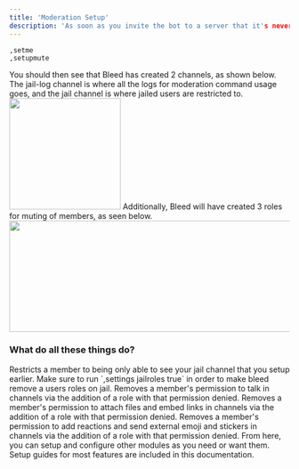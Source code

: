 ```yaml
---
title: 'Moderation Setup'
description: 'As soon as you invite the bot to a server that it's never been in before, you'll want to set up moderation commands and moderation logs with the commands below.'
---
```


```
,setme
,setupmute
```
You should then see that Bleed has created 2 channels, as shown below. The jail-log channel is where all the logs for moderation command usage goes, and the jail channel is where jailed users are restricted to. 
<img height="200" width="200" src="https://cdn.discordapp.com/attachments/1176141361678913577/1259939424612122674/image.png?ex=668d8187&is=668c3007&hm=5c5d437a917d3f939e3d92f6feb8634f66efd027106d63412e9ce0cb71989347" />
Additionally, Bleed will have created 3 roles for muting of members, as seen below.
<img height="200" width="600" src="https://cdn.discordapp.com/attachments/1176141361678913577/1259945311074517062/image.png?ex=668d8702&is=668c3582&hm=2b4e3e5edcf13489879e2a3671b4aab2ff99e2dde7b3703b1c15e49e87cca6de&" />
### What do all these things do?
<AccordionGroup>
  <Accordion title="jail">
    Restricts a member to being only able to see your jail channel that you setup earlier. Make sure to run `,settings jailroles true` in order to make bleed remove a users roles on jail.
  </Accordion>

  <Accordion title="mute">
  Removes a member's permission to talk in channels via the addition of a role with that permission denied.
  </Accordion>

  <Accordion title="imute">
    Removes a member's permission to attach files and embed links in channels via the addition of a role with that permission denied.
  </Accordion>

  <Accordion title="rmute">
    Removes a member's permission to add reactions and send external emoji and stickers in channels via the addition of a role with that permission denied.
  </Accordion>
</AccordionGroup>
From here, you can setup and configure other modules as you need or want them. Setup guides for most features are included in this documentation.